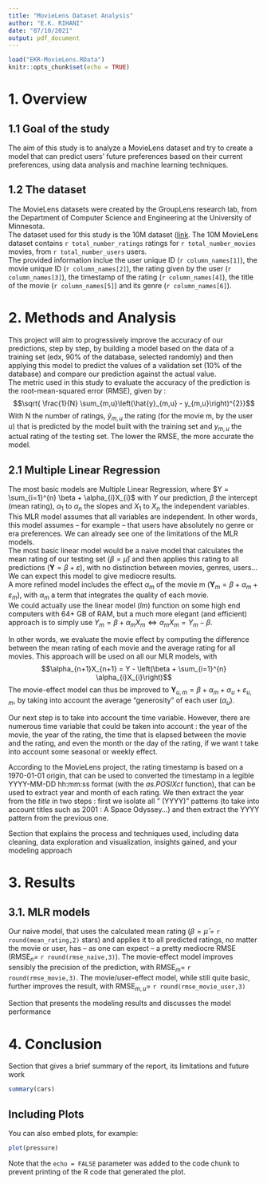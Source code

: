 ```yaml
---
title: "MovieLens Dataset Analysis"
author: "E.K. RIHANI"
date: "07/10/2021"
output: pdf_document
---
```


```r
load("EKR-MovieLens.RData")
knitr::opts_chunk$set(echo = TRUE)
```

# 1. Overview

## 1.1 Goal of the study
The aim of this study is to analyze a MovieLens dataset and try to create a model that can predict users' future preferences based on their current preferences, using data analysis and machine learning techniques. 

## 1.2 The dataset
The MovieLens datasets were created by the GroupLens research lab, from the Department of Computer Science and Engineering at the University of Minnesota.  
The dataset used for this study is the 10M dataset ([link](https://grouplens.org/datasets/movielens/10m/).
The 10M MovieLens dataset contains `r total_number_ratings` ratings for `r total_number_movies` movies, from `r total_number_users` users.  
The provided information inclue the user unique ID (`r column_names[1]`), the movie unique ID (`r column_names[2]`), the rating given by the user (`r column_names[3]`), the timestamp of the rating (`r column_names[4]`), the title of the movie (`r column_names[5]`) and its genre (`r column_names[6]`).

# 2. Methods and Analysis
This project will aim to progressively improve the accuracy of our predictions, step by step, by building a model based on the data of a training set (edx, 90% of the database, selected randomly) and then applying this model to predict the values of a validation set (10% of the database) and compare our prediction against the actual value.  
The metric used in this study to evaluate the accuracy of the prediction is the root-mean-squared error (RMSE), given by : $$\sqrt{ \frac{1}{N} \sum_{m,u}\left(\hat{y}_{m,u} -  y_{m,u}\right)^{2}}$$ With N the number of ratings, $\hat{y}_{m,u}$ the rating (for the movie m, by the user u) that is predicted by the model built with the training set and $y_{m,u}$ the actual rating of the testing set. The lower the RMSE, the more accurate the model.  

## 2.1 Multiple Linear Regression
The most basic models are Multiple Linear Regression, where $Y = \sum_{i=1}^{n} \beta + \alpha_{i}X_{i}$ with $Y$ our prediction, $\beta$ the intercept (mean rating), $\alpha_{1}$ to $\alpha_{n}$ the slopes and $X_{1}$ to $X_{n}$ the independent variables. This MLR model assumes that all variables are independent. In other words, this model assumes -- for example -- that users have absolutely no genre or era preferences. We can already see one of the limitations of the MLR models.  
The most basic linear model would be a naive model that calculates the mean rating of our testing set ($\beta = \hat{\mu}$) and then applies this rating to all predictions ($\mathbf{Y} = \beta + \varepsilon$), with no distinction between movies, genres, users... We can expect this model to give mediocre results.  
A more refined model includes the effect $\alpha_{m}$ of the movie m ($\mathbf{Y}_{m} = \beta + \alpha_{m} + \varepsilon_{m}$), with $\alpha_{m}$ a term that integrates the quality of each movie.  
We could actually use the linear model (*lm*) function on some high end computers with 64+ GB of RAM, but a much more elegant (and efficient) approach is to simply use $Y_{m} = \beta + \alpha_{m}X_{m}\Leftrightarrow{} \alpha_{m}X_{m} = Y_{m} - \beta$.  

In other words, we evaluate the movie effect by computing the difference between the mean rating of each movie and the average rating for all movies. This approach will be used on all our MLR models, with $$\alpha_{n+1}X_{n+1} = Y - \left(\beta + \sum_{i=1}^{n} \alpha_{i}X_{i}\right)$$ 
The movie-effect model can thus be improved to $\mathbf{Y}_{u,m} = \beta + \alpha_{m} + \alpha_{u} + \varepsilon_{u,m}$, by taking into account the average "generosity" of each user ($\alpha_{u}$).  

Our next step is to take into account the time variable. However, there are numerous time variable that could be taken into account : the year of the movie, the year of the rating, the time that is elapsed between the movie and the rating, and even the month or the day of the rating, if we want t take into account some seasonal or weekly effect.    

According to the MovieLens project, the rating timestamp is based on a 1970-01-01 origin, that can be used to converted the timestamp in a legible YYYY-MM-DD hh:mm:ss format (with the *as.POSIXct* function), that can be used to extract year and month of each rating. We then extract the year from the *title* in two steps : first we isolate all " (YYYY)" patterns (to take into account titles such as 2001 : A Space Odyssey...) and then extract the YYYY pattern from the previous one.



Section that explains the process and techniques used, including data cleaning, data exploration and visualization, insights gained, and your modeling approach


# 3. Results
## 3.1. MLR models
Our naive model, that uses the calculated mean rating ($\beta = \hat{\mu}$ = `r round(mean_rating,2)` stars) and applies it to all predicted ratings, no matter the movie or user, has -- as one can expect -- a pretty mediocre RMSE (RMSE$_{n}$= `r round(rmse_naive,3)`). 
The movie-effect model improves sensibly the precision of the prediction, with RMSE$_{m}$= `r round(rmse_movie,3)`. The movie/user-effect model, while still quite basic, further improves the result, with RMSE$_{m,u}$= `r round(rmse_movie_user,3)`

Section that presents the modeling results and discusses the model performance

# 4. Conclusion
Section that gives a brief summary of the report, its limitations and future work

```r
summary(cars)
```

## Including Plots

You can also embed plots, for example:

```r
plot(pressure)
```
Note that the `echo = FALSE` parameter was added to the code chunk to prevent printing of the R code that generated the plot.